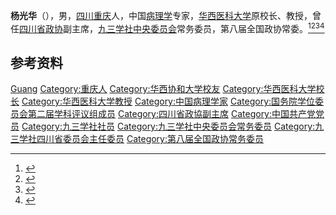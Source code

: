 {{Otheruses|other=名为杨光华的其他人物|杨光华}}

'''杨光华'''（{{bd|1927年||2006年|5月6日}}），男，[[四川|四川]][[重庆|重庆]]人，中国[[病理学|病理学]]专家，[[华西医科大学|华西医科大学]]原校长、教授，曾任[[四川省政协|四川省政协]]副主席，[[九三学社中央委员会|九三学社中央委员会]]常务委员，第八届全国政协常委。<ref>{{Cite book|title=中国社会团体大全 • 会长主席、理事长秘书长传略卷 第一册|author=黄汉江主编|publisher=中国国际广播出版社|year=1995|isbn=|location=|pages=}}</ref><ref>{{Cite book|title=四川百科全书|author=《四川百科全书》编纂委员会编|publisher=四川辞书出版社|year=1997|isbn=|location=成都|pages=}}</ref><ref>{{cite book|title=中囯人名大辞典·现任党政军领导人物卷|author=廖盖隆等编|year=1990|publisher=上海辞书出版社|location=上海|page=}}</ref><ref>{{Cite web|title=杨光华同志逝世|url=http://www.93.gov.cn/xwjc/snyw3/news05.101.htm|accessdate=2020-08-11|work=九三学社中央委员会|archive-date=2006-05-11|archive-url=https://web.archive.org/web/20060511155731/http://www.93.gov.cn/xwjc/snyw3/news05.101.htm|dead-url=no}}</ref>

== 参考资料 ==
{{reflist}}

{{国务院学位委员会第二届学科评议组/医学}}
{{Navboxes 
| title  = 杨光华在[[九三学社|九三学社]]的职务
| list1  =
{{九三学社第九届中央委员会}}
{{九三学社第十届中央委员会}}
}}

{{Authority control}}
{{DEFAULTSORT:Yang杨}}
[[Category:杨姓|Guang]]
[[Category:重庆人|Category:重庆人]]
[[Category:华西协和大学校友|Category:华西协和大学校友]]
[[Category:华西医科大学校长|Category:华西医科大学校长]]
[[Category:华西医科大学教授|Category:华西医科大学教授]]
[[Category:中国病理学家|Category:中国病理学家]]
[[Category:国务院学位委员会第二届学科评议组成员|Category:国务院学位委员会第二届学科评议组成员]]
[[Category:四川省政協副主席|Category:四川省政協副主席]]
[[Category:中国共产党党员|Category:中国共产党党员]]
[[Category:九三学社社员|Category:九三学社社员]]
[[Category:九三学社中央委员会常务委员|Category:九三学社中央委员会常务委员]]
[[Category:九三学社四川省委员会主任委员|Category:九三学社四川省委员会主任委员]]
[[Category:第八届全国政协常务委员|Category:第八届全国政协常务委员]]

{{中国人物小作品}}